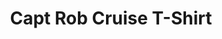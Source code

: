 ---
title: "Capt Rob Cruise T-Shirt"
subtitle: ""
creator: ""
categories: ["clothes"]
featuredImage: "../src/assets/images/item/clothes/DSC02926.png"
views: ["../src/assets/images/item/clothes/DSC02926.png"]
audio:
    - "/audio/box2/susan-make-a-wish1.mp3"
nextItem: ["cruisetshirt"]
---